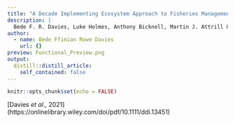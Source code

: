 ```yaml
---
title: "A Decade Implementing Ecosystem Approach to Fisheries Management Improves Diversity of Taxa and Traits within a Marine Protected Area in the UK."
description: |
  Bede F. R. Davies, Luke Holmes, Anthony Bicknell, Martin J. Attrill & Emma V. Sheehan
author:
  - name: Bede Ffinian Rowe Davies
    url: {}
preview: Functional_Preview.png
output:
  distill::distill_article:
    self_contained: false
---
```



```r
knitr::opts_chunk$set(echo = FALSE)
```

[Davies *et al.,* 2021] (https://onlinelibrary.wiley.com/doi/pdf/10.1111/ddi.13451)
